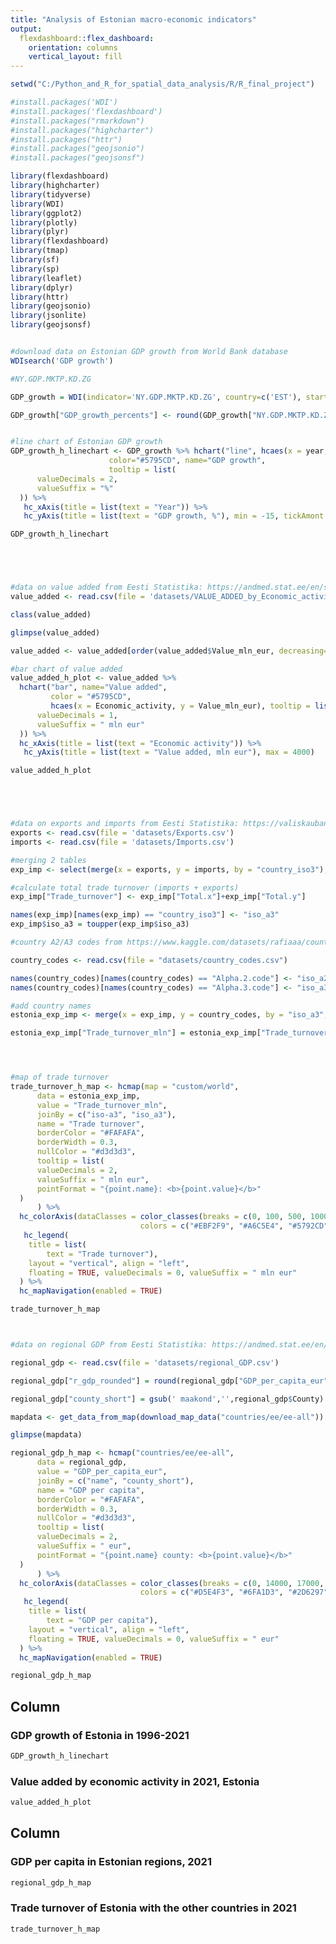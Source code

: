---
title: "Analysis of Estonian macro-economic indicators"
output: 
  flexdashboard::flex_dashboard:
    orientation: columns
    vertical_layout: fill
---

```{r setup, include=FALSE}
setwd("C:/Python_and_R_for_spatial_data_analysis/R/R_final_project")

#install.packages('WDI')
#install.packages('flexdashboard')
#install.packages("rmarkdown")
#install.packages("highcharter")
#install.packages("httr")
#install.packages("geojsonio")
#install.packages("geojsonsf")

library(flexdashboard)
library(highcharter)
library(tidyverse)
library(WDI)
library(ggplot2)
library(plotly)
library(plyr)
library(flexdashboard)
library(tmap)
library(sf)
library(sp)
library(leaflet)
library(dplyr)
library(httr)
library(geojsonio)
library(jsonlite)
library(geojsonsf)


#download data on Estonian GDP growth from World Bank database
WDIsearch('GDP growth')

#NY.GDP.MKTP.KD.ZG

GDP_growth = WDI(indicator='NY.GDP.MKTP.KD.ZG', country=c('EST'), start=1996, end=2021)

GDP_growth["GDP_growth_percents"] <- round(GDP_growth["NY.GDP.MKTP.KD.ZG"],digit=2)


#line chart of Estonian GDP growth
GDP_growth_h_linechart <- GDP_growth %>% hchart("line", hcaes(x = year, y = GDP_growth_percents),
                      color="#5795CD", name="GDP growth",
                      tooltip = list(
      valueDecimals = 2,
      valueSuffix = "%"
  )) %>%
   hc_xAxis(title = list(text = "Year")) %>%
   hc_yAxis(title = list(text = "GDP growth, %"), min = -15, tickAmont = 5)

GDP_growth_h_linechart





#data on value added from Eesti Statistika: https://andmed.stat.ee/en/stat/majandus__rahvamajanduse-arvepidamine__sisemajanduse-koguprodukt-(skp)__sisemajanduse-koguprodukt-tootmise-meetodil/RAA0042
value_added <- read.csv(file = 'datasets/VALUE_ADDED_by_Economic_activity.csv')

class(value_added)

glimpse(value_added)

value_added <- value_added[order(value_added$Value_mln_eur, decreasing=TRUE),]

#bar chart of value added
value_added_h_plot <- value_added %>%
  hchart("bar", name="Value added",
         color = "#5795CD",
         hcaes(x = Economic_activity, y = Value_mln_eur), tooltip = list(
      valueDecimals = 1,
      valueSuffix = " mln eur"
  )) %>%
  hc_xAxis(title = list(text = "Economic activity")) %>%
   hc_yAxis(title = list(text = "Value added, mln eur"), max = 4000)

value_added_h_plot





#data on exports and imports from Eesti Statistika: https://valiskaubandus.stat.ee/profile/country/ee/
exports <- read.csv(file = 'datasets/Exports.csv')
imports <- read.csv(file = 'datasets/Imports.csv')

#merging 2 tables
exp_imp <- select(merge(x = exports, y = imports, by = "country_iso3"), country_iso3, Total.x, Total.y)

#calculate total trade turnover (imports + exports)
exp_imp["Trade_turnover"] <- exp_imp["Total.x"]+exp_imp["Total.y"]

names(exp_imp)[names(exp_imp) == "country_iso3"] <- "iso_a3"
exp_imp$iso_a3 = toupper(exp_imp$iso_a3)

#country A2/A3 codes from https://www.kaggle.com/datasets/rafiaaa/country-names-with-short-codes-a2-a3-iso?resource=download

country_codes <- read.csv(file = "datasets/country_codes.csv")

names(country_codes)[names(country_codes) == "Alpha.2.code"] <- "iso_a2"
names(country_codes)[names(country_codes) == "Alpha.3.code"] <- "iso_a3"

#add country names
estonia_exp_imp <- merge(x = exp_imp, y = country_codes, by = "iso_a3", all.x = TRUE)

estonia_exp_imp["Trade_turnover_mln"] = estonia_exp_imp["Trade_turnover"] / 1000000




#map of trade turnover
trade_turnover_h_map <- hcmap(map = "custom/world",
      data = estonia_exp_imp,
      value = "Trade_turnover_mln",
      joinBy = c("iso-a3", "iso_a3"),
      name = "Trade turnover",
      borderColor = "#FAFAFA",
      borderWidth = 0.3,
      nullColor = "#d3d3d3",
      tooltip = list(
      valueDecimals = 2,
      valueSuffix = " mln eur",
      pointFormat = "{point.name}: <b>{point.value}</b>"
  )
      ) %>%
  hc_colorAxis(dataClasses = color_classes(breaks = c(0, 100, 500, 1000, 3000, 6000),
                             colors = c("#EBF2F9", "#A6C5E4", "#5792CD", "#2D6297", "#1E4164"))) %>% 
   hc_legend(
    title = list(
        text = "Trade turnover"),
    layout = "vertical", align = "left",
    floating = TRUE, valueDecimals = 0, valueSuffix = " mln eur"
  ) %>%
  hc_mapNavigation(enabled = TRUE)

trade_turnover_h_map



#data on regional GDP from Eesti Statistika: https://andmed.stat.ee/en/stat/majandus__rahvamajanduse-arvepidamine__sisemajanduse-koguprodukt-(skp)__regionaalne-sisemajanduse-koguprodukt/RAA0050

regional_gdp <- read.csv(file = 'datasets/regional_GDP.csv')

regional_gdp["r_gdp_rounded"] = round(regional_gdp["GDP_per_capita_eur"],digit=0)

regional_gdp["county_short"] = gsub(' maakond','',regional_gdp$County)

mapdata <- get_data_from_map(download_map_data("countries/ee/ee-all"))

glimpse(mapdata)

regional_gdp_h_map <- hcmap("countries/ee/ee-all",
      data = regional_gdp,
      value = "GDP_per_capita_eur",
      joinBy = c("name", "county_short"),
      name = "GDP per capita",
      borderColor = "#FAFAFA",
      borderWidth = 0.3,
      nullColor = "#d3d3d3",
      tooltip = list(
      valueDecimals = 2,
      valueSuffix = " eur",
      pointFormat = "{point.name} county: <b>{point.value}</b>"
  )
      ) %>%
  hc_colorAxis(dataClasses = color_classes(breaks = c(0, 14000, 17000, 23000, 32500),
                             colors = c("#D5E4F3", "#6FA1D3", "#2D6297", "#17324D"))) %>% 
   hc_legend(
    title = list(
        text = "GDP per capita"),
    layout = "vertical", align = "left",
    floating = TRUE, valueDecimals = 0, valueSuffix = " eur"
  ) %>%
  hc_mapNavigation(enabled = TRUE)

regional_gdp_h_map
```

Column {data-width=650}
-----------------------------------------------------------------------

### GDP growth of Estonia in 1996-2021 {data-height=350}
```{r}
GDP_growth_h_linechart
```


### Value added by economic activity in 2021, Estonia {data-height=550}
```{r}
value_added_h_plot
```


Column {data-width=650}
-----------------------------------------------------------------------

### GDP per capita in Estonian regions, 2021
```{r}
regional_gdp_h_map
```

### Trade turnover of Estonia with the other countries in 2021
```{r}
trade_turnover_h_map
```
